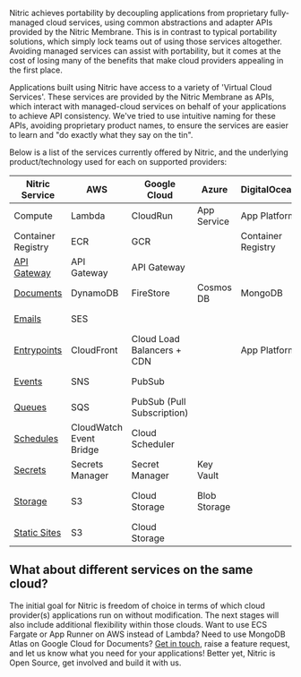 Nitric achieves portability by decoupling applications from proprietary fully-managed cloud services, using common abstractions and adapter APIs provided by the Nitric Membrane. This is in contrast to typical portability solutions, which simply lock teams out of using those services altogether. Avoiding managed services can assist with portability, but it comes at the cost of losing many of the benefits that make cloud providers appealing in the first place.

Applications built using Nitric have access to a variety of 'Virtual Cloud Services'. These services are provided by the Nitric Membrane as APIs, which interact with managed-cloud services on behalf of your applications to achieve API consistency. We've tried to use intuitive naming for these APIs, avoiding proprietary product names, to ensure the services are easier to learn and "do exactly what they say on the tin".

Below is a list of the services currently offered by Nitric, and the underlying product/technology used for each on supported providers:

| **Nitric Service**                                   | **AWS**                 | **Google Cloud**           | **Azure**    | **DigitalOcean**   | **Local**                                               |
| ---------------------------------------------------- | ----------------------- | -------------------------- | ------------ | ------------------ | ------------------------------------------------------- |
| Compute                                              | Lambda                  | CloudRun                   | App Service  | App Platform       | Docker                                                  |
| Container Registry                                   | ECR                     | GCR                        |              | Container Registry | Docker                                                  |
| [API Gateway](../../reference/services/api-gateways) | API Gateway             | API Gateway                |              |                    | [Custom](https://github.com/nitrictech/dev-api-gateway) |
| [Documents](../../reference/services/documents)      | DynamoDB                | FireStore                  | Cosmos DB    | MongoDB            | Boltd                                                   |
| [Emails](../../reference/services/emails)            | SES                     |                            |              |                    | Custom Test                                             |
| [Entrypoints](../../reference/services/entrypoints)  | CloudFront              | Cloud Load Balancers + CDN |              | App Platform       | Nginx                                                   |
| [Events](../../reference/services/events)            | SNS                     | PubSub                     |              |                    | Custom Test                                             |
| [Queues](../../reference/services/queues)            | SQS                     | PubSub (Pull Subscription) |              |                    | Custom Test                                             |
| [Schedules](../../reference/services/schedules)      | CloudWatch Event Bridge | Cloud Scheduler            |              |                    | _currently unavailable_                                 |
| [Secrets](../../reference/services/secrets)          | Secrets Manager         | Secret Manager             | Key Vault    |                    | Custom Test                                             |
| [Storage](../../reference/services/storage)          | S3                      | Cloud Storage              | Blob Storage |                    | Docker Volume Storage                                   |
| [Static Sites](../../reference/services/sites)       | S3                      | Cloud Storage              |              |                    | Nginx                                                   |

## What about different services on the same cloud?

The initial goal for Nitric is freedom of choice in terms of which cloud provider(s) applications run on without modification. The next stages will also include additional flexibility within those clouds. Want to use ECS Fargate or App Runner on AWS instead of Lambda? Need to use MongoDB Atlas on Google Cloud for Documents? [Get in touch](https://github.com/nitrictech/membrane/issues), raise a feature request, and let us know what you need for your applications! Better yet, Nitric is Open Source, get involved and build it with us.
